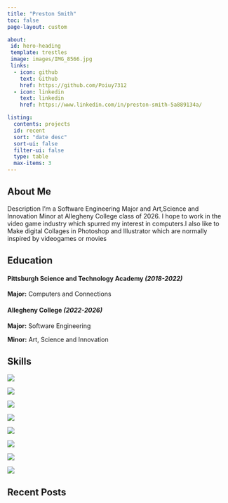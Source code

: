 ---
title: "Preston Smith"
toc: false
page-layout: custom

about:
 id: hero-heading
 template: trestles
 image: images/IMG_8566.jpg
 links:
  - icon: github
    text: Github
    href: https://github.com/Poiuy7312
  - icon: linkedin
    text: linkedin
    href: https://www.linkedin.com/in/preston-smith-5a889134a/

listing:
  contents: projects
  id: recent
  sort: "date desc"
  sort-ui: false
  filter-ui: false
  type: table
  max-items: 3
---

:::{#hero-heading}

## About Me

Description I'm a Software Engineering Major and Art,Science and Innovation Minor at Allegheny College class of 2026. I hope to work in the video game industry which spurred my interest in computers.I also like to Make digital Collages in Photoshop and Illustrator which are normally inspired by videogames or movies

## Education

#### Pittsburgh Science and Technology Academy *(2018-2022)*

**Major:** Computers and Connections

#### Allegheny College *(2022-2026)*

**Major:** Software Engineering

**Minor:** Art, Science and Innovation




:::

:::grid

:::{.g-col-2}
:::

:::{.g-col-8}
## Skills


::: {layout="[[1,1,1,1,1] , [1,1,1,1]]"}

<i class = "rust_icon"></i>

![](images/Python-logo-notext.svg)

![](images/java-icon.svg)

![](images/HTML5_logo_and_wordmark.svg)

![](images/Official_CSS_Logo.svg)

![](images/Adobe_Photoshop_CC_icon.svg)

![](images/Adobe_Illustrator_CC_icon.svg)

![](images/Adobe_Premiere_Pro_CC_icon.svg)

![](images/Adobe_Bridge_CC_icon.svg)

:::


## Recent Posts

<div id='recent'></div>

:::

:::{.g-col-2}
:::
:::